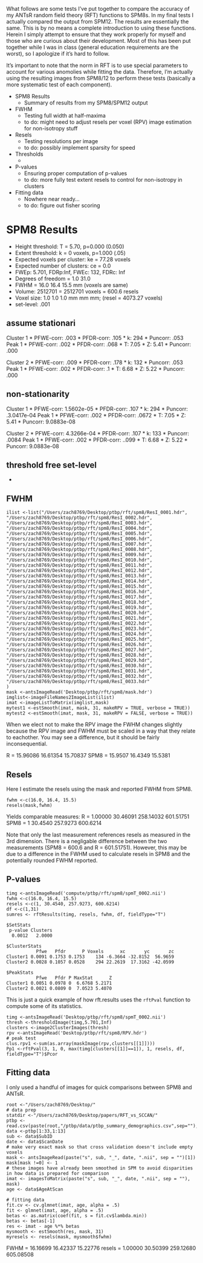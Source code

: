 What follows are some tests I've put together to compare the accuracy of my ANTsR random field theory (RFT) functions to SPM8s. In my final tests I actually compared the output from SPM12. The results are essentially the same. This is by no means a complete introduction to using these functions. Herein I simply attempt to ensure that they work properly for myself and those who are curious about their development. Most of this has been put together while I was in class (general education requirements are the worst), so I apologize if it's hard to follow.

It's important to note that the norm in RFT is to use special parameters to account for various anomolies while fitting the data. Therefore, I'm actually using the resulting images from SPM8/12 to perform these tests (basically a more systematic test of each component).

* SPM8 Results
  * Summary of results from my SPM8/SPM12 output

* FWHM
  * Testing full width at half-maxima
  * to do: might need to adjust resels per voxel (RPV) image estimation for non-isotropy stuff
* Resels
  * Testing resolutions per image
  * to do: possibly implement sparsity for speed
* Thresholds
  * 
* P-values
  * Ensuring proper computation of p-values
  * to do: more fully test extent resels to control for non-isotropy in clusters
* Fitting data
  * Nowhere near ready...
  * to do: figure out fisher scoring 

# SPM8 Results
* Height threshold: T = 5.70, p=0.000 (0.050)
* Extent threshold: k = 0 voxels, p=1.000 (.05)
* Expected voxels per cluster: ke = 77.28 voxels
* Expected number of clusters: ce = 0.0
* FWEp: 5.701, FDRp:Inf, FWEc: 132, FDRc: Inf
* Degrees of freedom = 1.0 31.0
* FWHM = 16.0 16.4 15.5 mm (voxels are same)
* Volume: 2512701 = 2512701 voxels = 600.6 resels
* Voxel size: 1.0 1.0 1.0 mm mm mm; (resel = 4073.27 voxels)
* set-level: .001

## assume stationari
Cluster 1
* PFWE-corr: .003
* PFDR-corr: .105
* k: 294
* Puncorr: .053
Peak 1
* PFWE-corr: .002
* PFDR-corr: .068
* T: 7.05
* Z: 5.41
* Puncorr: .000

Cluster 2
* PFWE-corr: .009
* PFDR-corr: .178
* k: 132
* Puncorr: .053
Peak 1
* PFWE-corr: .002
* PFDR-corr: .1
* T: 6.68
* Z: 5.22
* Puncorr: .000

## non-stationarity
Cluster 1
* PFWE-corr: 1.5602e-05
* PFDR-corr: .107
* k: 294
* Puncorr: .3.0417e-04
Peak 1
* PFWE-corr: .002
* PFDR-corr: .0672
* T: 7.05
* Z: 5.41
* Puncorr: 9.0883e-08

Cluster 2
* PFWE-corr: 4.3266e-04
* PFDR-corr: .107
* k: 133
* Puncorr: .0084
Peak 1
* PFWE-corr: .002
* PFDR-corr: ..099
* T: 6.68
* Z: 5.22
* Puncorr: 9.0883e-08

## threshold free set-level
* 


## FWHM
```
ilist <-list("/Users/zach8769/Desktop/ptbp/rft/spm8/ResI_0001.hdr",
"/Users/zach8769/Desktop/ptbp/rft/spm8/ResI_0002.hdr",
"/Users/zach8769/Desktop/ptbp/rft/spm8/ResI_0003.hdr",
"/Users/zach8769/Desktop/ptbp/rft/spm8/ResI_0004.hdr",
"/Users/zach8769/Desktop/ptbp/rft/spm8/ResI_0005.hdr",
"/Users/zach8769/Desktop/ptbp/rft/spm8/ResI_0006.hdr",
"/Users/zach8769/Desktop/ptbp/rft/spm8/ResI_0007.hdr",
"/Users/zach8769/Desktop/ptbp/rft/spm8/ResI_0008.hdr",
"/Users/zach8769/Desktop/ptbp/rft/spm8/ResI_0009.hdr",
"/Users/zach8769/Desktop/ptbp/rft/spm8/ResI_0010.hdr",
"/Users/zach8769/Desktop/ptbp/rft/spm8/ResI_0011.hdr",
"/Users/zach8769/Desktop/ptbp/rft/spm8/ResI_0012.hdr",
"/Users/zach8769/Desktop/ptbp/rft/spm8/ResI_0013.hdr",
"/Users/zach8769/Desktop/ptbp/rft/spm8/ResI_0014.hdr",
"/Users/zach8769/Desktop/ptbp/rft/spm8/ResI_0015.hdr",
"/Users/zach8769/Desktop/ptbp/rft/spm8/ResI_0016.hdr",
"/Users/zach8769/Desktop/ptbp/rft/spm8/ResI_0017.hdr",
"/Users/zach8769/Desktop/ptbp/rft/spm8/ResI_0018.hdr",
"/Users/zach8769/Desktop/ptbp/rft/spm8/ResI_0019.hdr",
"/Users/zach8769/Desktop/ptbp/rft/spm8/ResI_0020.hdr",
"/Users/zach8769/Desktop/ptbp/rft/spm8/ResI_0021.hdr",
"/Users/zach8769/Desktop/ptbp/rft/spm8/ResI_0022.hdr",
"/Users/zach8769/Desktop/ptbp/rft/spm8/ResI_0023.hdr",
"/Users/zach8769/Desktop/ptbp/rft/spm8/ResI_0024.hdr",
"/Users/zach8769/Desktop/ptbp/rft/spm8/ResI_0025.hdr",
"/Users/zach8769/Desktop/ptbp/rft/spm8/ResI_0026.hdr",
"/Users/zach8769/Desktop/ptbp/rft/spm8/ResI_0027.hdr",
"/Users/zach8769/Desktop/ptbp/rft/spm8/ResI_0028.hdr",
"/Users/zach8769/Desktop/ptbp/rft/spm8/ResI_0029.hdr",
"/Users/zach8769/Desktop/ptbp/rft/spm8/ResI_0030.hdr",
"/Users/zach8769/Desktop/ptbp/rft/spm8/ResI_0031.hdr",
"/Users/zach8769/Desktop/ptbp/rft/spm8/ResI_0032.hdr",
"/Users/zach8769/Desktop/ptbp/rft/spm8/ResI_0033.hdr"
)
mask <-antsImageRead('Desktop/ptbp/rft/spm8/mask.hdr')
imglist<-imageFileNames2ImageList(ilist)
imat <-imageListToMatrix(imglist,mask)
mytest1 <-estSmooth(imat, mask, 31, makeRPV = TRUE, verbose = TRUE)) 
mytest2 <-estSmooth(imat, mask, 31, makeRPV = FALSE, verbose = TRUE))
```
When we elect not to make the RPV image the FWHM changes slightly because the RPV image and FWHM  must be scaled in a way that they relate to eachother. You may see a difference, but it should be fairly inconsequential. 


R = 15.96086 16.61354 15.70837
SPM8 = 15.9507 16.4349 15.5381

## Resels
Here I estimate the resels using the mask and reported FWHM from SPM8.
```
fwhm <-c(16.0, 16.4, 15.5)
resels(mask,fwhm)
```
Yields comparable measures:
R = 1.00000  30.46091 258.14032 601.51751
SPM8 = 1 30.4540 257.9273 600.6214

Note that only the last measurement references resels as measured in the 3rd dimension. There is a negligable difference between the two measurements (SPM8 = 600.6 and R = 601.51751). However, this may be due to a difference in the FWHM used to calculate resels in SPM8 and the potentially rounded FWHM reported.

## P-values
```
timg <-antsImageRead('compute/ptbp/rft/spm8/spmT_0002.nii')
fwhm <-c(16.0, 16.4, 15.5)
resels <-c(1, 30.4540, 257.9273, 600.6214)
df <-c(1,31)
sumres <- rftResults(timg, resels, fwhm, df, fieldType="T")

$SetStats
 p-value Clusters
  0.0012   2.0000

$ClusterStats
           Pfwe   Pfdr      P Voxels      xc       yc       zc
Cluster1 0.0091 0.1753 0.1753    134 -6.3664 -32.8152  56.9659
Cluster2 0.0028 0.1057 0.0528    294 22.2619  17.3162 -42.0599

$PeakStats
           Pfwe   Pfdr P MaxStat      Z
Cluster1 0.0051 0.0978 0  6.6768 5.2171
Cluster2 0.0021 0.0809 0  7.0523 5.4070

```
This is just a quick example of how rft.results uses the `rftPval` function to compute some of its statistics.

```
timg <-antsImageRead('Desktop/ptbp/rft/spm8/spmT_0002.nii')
thresh <-thresholdImage(timg,5.701,Inf)
clusters <-image2ClusterImages(thresh)
rpv <-antsImageRead('Desktop/ptbp/rft/spm8/RPV.hdr')
# peak test
clus.rpv1 <-sum(as.array(maskImage(rpv,clusters[[1]])))
Pp1 <-rftPval(3, 1, 0, max(timg[clusters[[1]]==1]), 1, resels, df, fieldType="T")$Pcor
```

## Fitting data

I only used a handful of images for quick comparisons between SPM8 and ANTsR.
```
root <-"/Users/zach8769/Desktop/"
# data prep
statdir <-"/Users/zach8769/Desktop/papers/RFT_vs_SCCAN/"
ptbp <-read.csv(paste(root,"/ptbp/data/ptbp_summary_demographics.csv",sep=""),header=TRUE,sep=",")
data <-ptbp[1:33,1:13]
sub <- data$SubID
date <- data$ScanDate
# make very exact mask so that cross validation doesn't include empty voxels
mask <- antsImageRead(paste("s", sub, "_", date, ".nii", sep = "")[1])
mask[mask !=0] <- 1
# these images have already been smoothed in SPM to avoid disparities in how data is prepared for comparison
imat <- imagesToMatrix(paste("s", sub, "_", date, ".nii", sep = ""), mask) 
age <- data$AgeAtScan

# fitting data
fit.cv <- cv.glmnet(imat, age, alpha = .5)
fit <- glmnet(imat, age, alpha = .5)
betas <- as.matrix(coef(fit, s = fit.cv$lambda.min))
betas <- betas[-1]
res <- imat - age %*% betas
mysmooth <- estSmooth(res, mask, 31)
myresels <- resels(mask, mysmooth$fwhm)
```
FWHM = 16.16699 16.42337 15.22776
resels = 1.00000  30.50399 259.12680 605.08508


